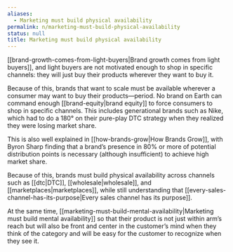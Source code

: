 ```yaml
---
aliases:
  - Marketing must build physical availability
permalink: n/marketing-must-build-physical-availability
status: null
title: Marketing must build physical availability
---
```

[[brand-growth-comes-from-light-buyers|Brand growth comes from light buyers]], and light buyers are not motivated enough to shop in specific channels: they will just buy their products wherever they want to buy it.

Because of this, brands that want to scale must be available wherever a consumer may want to buy their products—period. No brand on Earth can command enough [[brand-equity|brand equity]] to force consumers to shop in specific channels. This includes generational brands such as Nike, which had to do a 180° on their pure-play DTC strategy when they realized they were losing market share.

This is also well explained in [[how-brands-grow|How Brands Grow]], with Byron Sharp finding that a brand’s presence in 80% or more of potential distribution points is necessary (although insufficient) to achieve high market share.

Because of this, brands must build physical availability across channels such as [[dtc|DTC]], [[wholesale|wholesale]], and [[marketplaces|marketplaces]], while still understanding that [[every-sales-channel-has-its-purpose|Every sales channel has its purpose]].

At the same time, [[marketing-must-build-mental-availability|Marketing must build mental availability]] so that their product is not just within arm’s reach but will also be front and center in the customer’s mind when they think of the category and will be easy for the customer to recognize when they see it.
